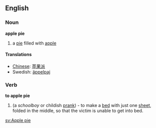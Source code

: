 ==English==
===Noun===
'''apple pie'''
#a [[pie]] filled with [[apple]]

==== Translations ====
*[[Chinese]]: [[苹果派]]
*Swedish: [[äppelpaj]]

===Verb===
'''to apple pie'''
#(a ''schoolboy'' or childish [[prank]]) - to make a [[bed]] with just one [[sheet]], folded in the middle, so that the victim is unable to get into bed.

[[sv:Apple pie]]